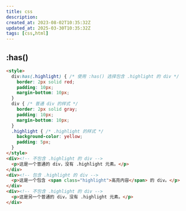 ```yaml
---
title: css
description: 
created_at: 2023-08-02T10:35:32Z
updated_at: 2025-03-30T10:35:32Z
tags: [css,html]
---
```


## :has()
```html
<style>
  div:has(.highlight) { /* 使用 :has() 选择包含 .highlight 的 div */
    border: 2px solid red;
    padding: 10px;
    margin-bottom: 10px;
  }
  div { /* 普通 div 的样式 */
    border: 2px solid gray;
    padding: 10px;
    margin-bottom: 10px;
  }
  .highlight { /* .highlight 的样式 */
    background-color: yellow;
    padding: 5px;
  }
</style>
<div><!-- 不包含 .highlight 的 div -->
  <p>这是一个普通的 div，没有 .highlight 元素。</p>
</div>
<div><!-- 包含 .highlight 的 div -->
  <p>这是一个包含 <span class="highlight">高亮内容</span> 的 div。</p>
</div>
<div><!-- 不包含 .highlight 的 div -->
  <p>这是另一个普通的 div，没有 .highlight 元素。</p>
</div>
```
